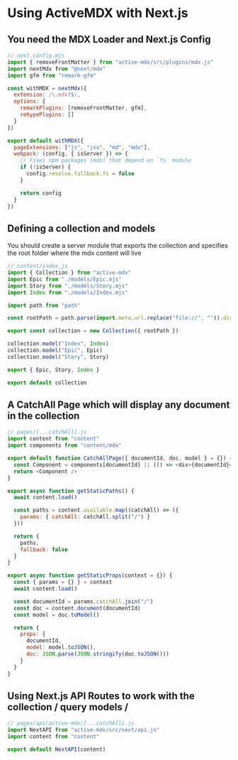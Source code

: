 # Using ActiveMDX with Next.js

## You need the MDX Loader and Next.js Config

```js
// next.config.mjs
import { removeFrontMatter } from "active-mdx/src/plugins/mdx.js"
import nextMdx from "@next/mdx"
import gfm from "remark-gfm"

const withMDX = nextMdx({
  extension: /\.mdx?$/,
  options: {
    remarkPlugins: [removeFrontMatter, gfm],
    rehypePlugins: []
  }
})

export default withMDX({
  pageExtensions: ["js", "jsx", "md", "mdx"],
  webpack: (config, { isServer }) => {
    // Fixes npm packages (mdx) that depend on `fs` module
    if (!isServer) {
      config.resolve.fallback.fs = false
    }

    return config
  }
})
```

## Defining a collection and models

You should create a server module that exports the collection and specifies the root folder where the mdx content will live

```js
// content/index.js
import { Collection } from "active-mdx"
import Epic from "./models/Epic.mjs"
import Story from "./models/Story.mjs"
import Index from "./models/Index.mjs"

import path from "path"

const rootPath = path.parse(import.meta.url.replace("file://", "")).dir

export const collection = new Collection({ rootPath })

collection.model("Index", Index)
collection.model("Epic", Epic)
collection.model("Story", Story)

export { Epic, Story, Index }

export default collection
```

## A CatchAll Page which will display any document in the collection

```js
// pages/[...catchAll].js
import content from "content"
import components from "content/mdx"

export default function CatchAllPage({ documentId, doc, model } = {}) {
  const Component = components[documentId] || (() => <div>{documentId}</div>)
  return <Component />
}

export async function getStaticPaths() {
  await content.load()

  const paths = content.available.map((catchAll) => ({
    params: { catchAll: catchAll.split("/") }
  }))

  return {
    paths,
    fallback: false
  }
}

export async function getStaticProps(context = {}) {
  const { params = {} } = context
  await content.load()

  const documentId = params.catchAll.join("/")
  const doc = content.document(documentId)
  const model = doc.toModel()

  return {
    props: {
      documentId,
      model: model.toJSON(),
      doc: JSON.parse(JSON.stringify(doc.toJSON()))
    }
  }
}
```

## Using Next.js API Routes to work with the collection / query models /

```js
// pages/api/active-mdx/[...catchAll].js
import NextAPI from "active-mdx/src/next/api.js"
import content from "content"

export default NextAPI(content)
```
